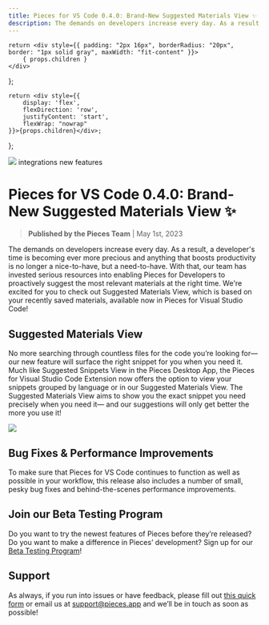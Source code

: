 ```yaml
---
title: Pieces for VS Code 0.4.0: Brand-New Suggested Materials View ✨
description: The demands on developers increase every day. As a result, a developer's time is becoming ever more precious and anything that boosts productivity is no longer a nice-to-have, but a need-to-have.
---
```


    return <div style={{ padding: "2px 16px", borderRadius: "20px", border: "1px solid gray", maxWidth: "fit-content" }}>
        { props.children }
    </div>
};

    return <div style={{
        display: 'flex',
        flexDirection: 'row',
        justifyContent: 'start',
        flexWrap: "nowrap"
    }}>{props.children}</div>;
};

<link rel="canonical" href="https://code.pieces.app/updates/pieces-vs-code-suggested-materials-view" />

![](https://uploads-ssl.webflow.com/6143afec68f555387049efb3/6421fb4b0da72785abaae646_VSCodeTest_225dc0698064987ee63a8286b783a7ff_2000.jpeg)
<GridFlexRow><Tag>integrations</Tag> <Tag>new features</Tag></GridFlexRow>

# Pieces for VS Code 0.4.0: Brand-New Suggested Materials View ✨
> **Published by the Pieces Team** | May 1st, 2023

The demands on developers increase every day. As a result, a developer's time is becoming ever more precious and anything that boosts productivity is no longer a nice-to-have, but a need-to-have.
With that, our team has invested serious resources into enabling Pieces for Developers to proactively suggest the most relevant materials at the right time.
We're excited for you to check out Suggested Materials View, which is based on your recently saved materials, available now in Pieces for Visual Studio Code!

## Suggested Materials View
No more searching through countless files for the code you’re looking for— our new feature will surface the right snippet for you when you need it.
Much like Suggested Snippets View in the Pieces Desktop App, the Pieces for Visual Studio Code Extension now offers the option to view your snippets grouped by language or in our Suggested Materials View. The Suggested Materials View aims to show you the exact snippet you need precisely when you need it— and our suggestions will only get better the more you use it!

![](https://uploads-ssl.webflow.com/6143afec68f555387049efb3/63ea586e4dae8b7bd004f92d_Screenshot2023-02-09at3_22_46PM_e0c64ce13bc7cd337a4e6c66c79c7184_800.jpeg)

## Bug Fixes & Performance Improvements
To make sure that Pieces for VS Code continues to function as well as possible in your workflow, this release also includes a number of small, pesky bug fixes and behind-the-scenes performance improvements.

## Join our Beta Testing Program
Do you want to try the newest features of Pieces before they’re released? Do you want to make a difference in Pieces’ development? Sign up for our <a href="https://getpieces.typeform.com/to/XGGlUqEI" target="_blank" rel="noopener noreferrer">Beta Testing Program</a>!

## Support
As always, if you run into issues or have feedback, please fill out <a href="https://getpieces.typeform.com/to/mCjBSIjF" target="_blank" rel="noopener noreferrer">this quick form</a> or email us at <a href="mailto:support@pieces.app" target="_blank" rel="noopener noreferrer">support@pieces.app</a> and we’ll be in touch as soon as possible!